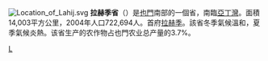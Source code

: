 {{多個問題|
{{expand|time=2013-03-22T16:36:57+00:00}}
{{unreferenced|time=2013-03-22T16:36:57+00:00}}
{{expand language|ar}}
}}
[[File:Location_of_Lahij.svg|thumb]]
'''拉赫季省'''（{{lang-ar|محافظة لحج|}}）是[[也門|也門]]南部的一個省，南臨[[亞丁灣|亞丁灣]]。面積14,003平方公里，2004年人口722,694人。首府[[拉赫季|拉赫季]]。該省冬季氣候溫和，夏季氣候炎熱。该省生产的农作物占也門农业总产量的3.7%。

{{葉門行政區劃}}

[[Category:也門行政區劃|L]]